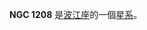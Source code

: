 {{NGCInfoBox|NGCID=NGC 1208|發現者=弗里德里希·威廉·赫歇爾|發現日期=1785年1月10日|其他編號=MCG -2-8-47,IRAS03037-0943|曆元=J2000.0|赤經=3時6分11.7秒
|赤緯=-9°32'27"|星座=波江座|星體=星系|星等=12.5|表面亮度=13|藍等=13.4}}

'''NGC 1208''' 是[[波江座|波江座]]的一個[[星系|星系]]。

{{NGCReference|1208}}
{{Catalogs|NGC=1208}}